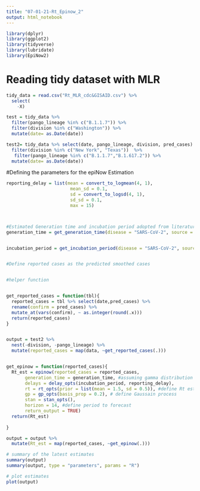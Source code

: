 ```yaml
---
title: "07-01-21-Rt_Epinow_2"
output: html_notebook
---
```


```r
library(dplyr)
library(ggplot2)
library(tidyverse)
library(lubridate)
library(EpiNow2)
```

# Reading tidy dataset with MLR

```r
tidy_data = read.csv("Rt_MLR_cdc&GISAID.csv") %>%
  select(
    -X) 

test = tidy_data %>%
  filter(pango_lineage %in% c("B.1.1.7")) %>%
  filter(division %in% c("Washington")) %>% 
  mutate(date= as.Date(date))

test2= tidy_data %>% select(date, pango_lineage, division, pred_cases) %>% 
  filter(division %in% c("New York", "Texas"))  %>%
   filter(pango_lineage %in% c("B.1.1.7","B.1.617.2")) %>% 
  mutate(date= as.Date(date))


```

#Defining the parameters for the epiNow Estimation


```r


reporting_delay = list(mean = convert_to_logmean(4, 1),
                        mean_sd = 0.1,
                        sd = convert_to_logsd(4, 1),
                        sd_sd = 0.1,
                        max = 15)



#Estimated Generation time and incubation period adopted from literature
generation_time = get_generation_time(disease = "SARS-CoV-2", source = "ganyani")


incubation_period = get_incubation_period(disease = "SARS-CoV-2", source = "lauer")


#Define reported cases as the predicted smoothed cases


#helper function


get_reported_cases = function(tbl){
  reported_cases = tbl %>% select(date,pred_cases) %>%
  rename(confirm = pred_cases) %>%
  mutate_at(vars(confirm), ~ as.integer(round(.x)))
  return(reported_cases)
}



```




```r

output = test2 %>% 
  nest(-division, -pango_lineage) %>%
  mutate(reported_cases = map(data, ~get_reported_cases(.)))


get_epinow = function(reported_cases){
  Rt_est = epinow(reported_cases = reported_cases,
       generation_time = generation_time, #assuming gamma distribution
       delays = delay_opts(incubation_period, reporting_delay),
       rt = rt_opts(prior = list(mean = 1.5, sd = 0.5)), #define Rt estimates 
       gp = gp_opts(basis_prop = 0.2), # define Gaussain process
       stan = stan_opts(),
       horizon = 14, #define period to forecast
       return_output = TRUE)
  return(Rt_est)
  
}

output = output %>% 
  mutate(Rt_est = map(reported_cases, ~get_epinow(.)))

# summary of the latest estimates
summary(output)
summary(output, type = "parameters", params = "R")

# plot estimates
plot(output)








```
























